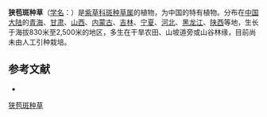 {{Speciesbox
| name = 狭苞斑种草
| status = 
| status_system = 
| image =
| genus = Bothriospermum
| species = kusnezowii
| authority = Bunge
}}

'''狭苞斑种草'''（[[学名|学名]]：{{lang|la|''Bothriospermum kusnezowii''}}）是[[紫草科|紫草科]][[斑种草属|斑种草属]]的植物，为中国的特有植物。分布在[[中国大陆|中国大陆]]的[[青海|青海]]、[[甘肃|甘肃]]、[[山西|山西]]、[[内蒙古|内蒙古]]、[[吉林|吉林]]、[[宁夏|宁夏]]、[[河北|河北]]、[[黑龙江|黑龙江]]、[[陕西|陕西]]等地，生长于海拔830米至2,500米的地区，多生在干旱农田、山坡道旁或山谷林缘，目前尚未由人工引种栽培。

== 参考文献 ==
<div class="references-small">
* {{cite web| url =http://www.bioinfo.cn/db05/KmzwSpecies.php?action=view&id=1903| title =狭苞斑种草| work =《中国高等植物数据库全库》| publisher =中国科学院微生物研究所| author =昆明植物研究所| accessdate =2009-02-22| deadurl =yes| archiveurl =https://web.archive.org/web/20160305003733/http://www.bioinfo.cn/db05/KmzwSpecies.php?action=view&id=1903| archivedate =2016-03-05}}
</div>
{{Taxonbar|from=Q15225737}}

[[Category:斑种草属|狭苞斑种草]]


{{植物小作品}}